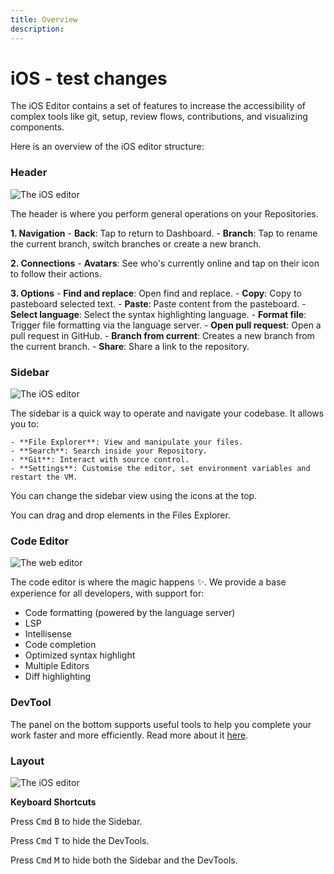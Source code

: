 ```yaml
---
title: Overview
description:
---
```



# iOS - test changes

The iOS Editor contains a set of features to increase the accessibility of complex tools like git, setup, review flows, contributions, and visualizing components. 

Here is an overview of the iOS editor structure:

### Header

![The iOS editor](/ios-navigation.png)

The header is where you perform general operations on your Repositories.

**1. Navigation**
    - **Back**: Tap to return to Dashboard.
    - **Branch**: Tap to rename the current branch, switch branches or create a new branch.

**2. Connections**
    - **Avatars**: See who's currently online and tap on their icon to follow their actions.

**3. Options**
    - **Find and replace**: Open find and replace.
    - **Copy**: Copy to pasteboard selected text.
    - **Paste**: Paste content from the pasteboard.
    - **Select language**: Select the syntax highlighting language.
    - **Format file**: Trigger file formatting via the language server.
    - **Open pull request**: Open a pull request in GitHub.
    - **Branch from current**: Creates a new branch from the current branch.
    - **Share**: Share a link to the repository.


### Sidebar

![The iOS editor](/ios-sidebar.png)

The sidebar is a quick way to operate and navigate your codebase. It allows you to:

    - **File Explorer**: View and manipulate your files.
    - **Search**: Search inside your Repository.
    - **Git**: Interact with source control.
    - **Settings**: Customise the editor, set environment variables and restart the VM.

You can change the sidebar view using the icons at the top. 

<Callout emoji="⭑">
    You can drag and drop elements in the Files Explorer. 
</Callout>

### Code Editor

![The web editor](../../images/overview-editor.jpg)

The code editor is where the magic happens ✨. We provide a base experience for all developers, with support for:

- Code formatting (powered by the language server)
- LSP
- Intellisense
- Code completion
- Optimized syntax highlight
- Multiple Editors
- Diff highlighting

### DevTool

The panel on the bottom supports useful tools to help you complete your work faster and more efficiently. Read more about it [here](devtools).

### Layout

![The iOS editor](/ios-layout.png)

**Keyboard Shortcuts**

Press <kbd>Cmd</kbd> <kbd>B</kbd> to hide the Sidebar.

Press <kbd>Cmd</kbd> <kbd>T</kbd> to hide the DevTools.

Press <kbd>Cmd</kbd> <kbd>M</kbd> to hide both the Sidebar and the DevTools.
